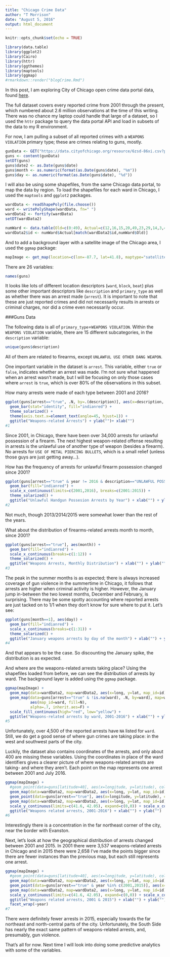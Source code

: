 ```yaml
---
title: "Chicago Crime Data"
author: "T Morrison"
date: "August 5, 2016"
output: html_document
---
```


```r
knitr::opts_chunk$set(echo = TRUE)
```

```r
library(data.table)
library(ggplot2)
library(Cairo)
library(httr)
library(ggthemes)
library(maptools)
library(ggmap)
#rmarkdown::render("blogCrime.Rmd")
```

In this post, I am exploring City of Chicago open crime data portal data, found [here](https://data.cityofchicago.org/Public-Safety/Crimes-2001-to-present/ijzp-q8t2).

The full dataset covers every reported crime from 2001 through the present, which numbered about 2.6 million observations at the time of this writing. There was no chance my laptop could handle that large of a dataset, so I used the `httr` package to query the data portal API and load in subsets of the data to my R environment.

For now, I am pulling a subset of all reported crimes with a `WEAPONS VIOLATION` primary type; these are crimes relating to guns, mostly.

```r
gunData <- GET("https://data.cityofchicago.org/resource/6zsd-86xi.csv?primary_type=WEAPONS+VIOLATION")
guns <- content(gunData)
setDT(guns)
guns$date2 <- as.Date(guns$date)
guns$month <- as.numeric(format(as.Date(guns$date), "%m"))
guns$day <- as.numeric(format(as.Date(guns$date), "%d"))
```

I will also be using some shapefiles, from the same Chicago data portal, to map the data by region. To load the shapefiles for each ward in Chicago, I used the `maptools` and `ggplot2` packages.

```r
wardData <- readShapePoly(file.choose())
ward <- writePolyShape(wardData, fn=" ")
wardData2 <- fortify(wardData)
setDT(wardData2)

numWard <- data.table(Old=c(0:49), Actual=c(12,16,15,20,49,23,29,14,3,4,2,35,21,24,13,48,31,47,38,33,30,34,28,                                            40,44,25,50,22,41,18,17,6,5,43,8,42,7,39,46,32,1,19,9,36,37,27,10,11,26,45))
wardData2$id <- numWard$Actual[match(wardData2$id,numWard$Old)]
```

And to add a background layer with a satellite image of the Chicago area, I used the `ggmap` package:

```r
mapImage <- get_map(location=c(lon=-87.7, lat=41.8), maptype="satellite", source="google", zoom=10) 
```

There are 26 variables:

```r
names(guns)
```

It looks like lots of different location descriptors (`ward`, `block`, `beat`) plus some other important descriptors like `description` and `primary_type` as well as whether there was an arrest made (`arrest`). It is important to note that these are just reported crimes and did not necessarily results in arrests or criminal charges, nor did a crime even necessarily occur.

###Guns Data

The following data is all of `primary_type`=`WEAPONS VIOLATION`. Within the `WEAPONS VIOLATION` variable, there are 15 different subcategories, in the `description` variable:

```r
unique(guns$description)
```

All of them are related to firearms, except `UNLAWFUL USE OTHER DANG WEAPON`.

One important variable in the dataset is `arrest`. This variable, either `true` or `false`, indicates whether an arrest was made. I'm not sure what happened when an arrest wasn't made, but I will be focusing on only those cases where `arrest` is `true`, which is over 80% of the observations in this subset.

How many arrests were made of each type between 2001 and 2016?

```r
ggplot(guns[arrest=="true", .N, by=.(description)], aes(x=description, y=N)) +
  geom_bar(stat="identity", fill="indianred") +
  theme_solarized() +
  theme(axis.text.x=element_text(angle=45, hjust=1)) +
  ggtitle("Weapons-related Arrests") + ylab("")+ xlab("")
#1
```

Since 2001, in Chicago, there have been over 34,000 arrests for unlawful possession of a firearm. The next highest weapon-related offense resulting in arrests is the unlawful use of another type of weapon (besides a firearm). No arrests for `USE OF METAL PIERCING BULLETS`, which is a small relief (unless those guys are just getting away...).

How has the frequency of arrests for unlawful firearm possession changed since 2001?
```r
ggplot(guns[arrest=="true" & year != 2016 & description=="UNLAWFUL POSS OF HANDGUN"], aes(year)) +
  geom_bar(fill="indianred") +
  scale_x_continuous(limits=c(2001,2016), breaks=c(2001:2015)) +
  theme_solarized() + 
  ggtitle("Unlawful Handgun Possesion Arrests by Year") + xlab("") + ylab("")
#2

```

Not much, though 2013/2014/2015 were somewhat lower than the rest of the years.

What about the distribution of firearms-related arrests month to month, since 2001?

```r
ggplot(guns[arrest=="true"], aes(month)) +
  geom_bar(fill="indianred") +
  scale_x_continuous(breaks=c(1:12)) +
  theme_solarized() +
  ggtitle("Weapons Arrests, Monthly Distribution") + xlab("") + ylab("")
#3
```

The peak in the summer months is as expected; there is always increased coverage of gun violence in the summertime in Chicago, it follows that arrests are higher when criminal activity is higher. However, the January jump in-between the two lowest months, December and February, is surprising. There may be some spotty accounting where reported arrests are just tacked on to 1/1 when they don't know for sure where to put it. Let's see:

```r
ggplot(guns[month==1], aes(day)) +
  geom_bar(fill="indianred") +
  scale_x_continuous(breaks=c(1:31)) +
  theme_solarized() +
  ggtitle("January weapons arrests by day of the month") + xlab("") + ylab("")
#4
```

And that appears to be the case. So discounting the January spike, the distribution is as expected.

And where are the weapons-related arrests taking place? Using the shapefiles loaded from before, we can see the distribution of arrests by ward. The background layer is added using the `ggmap` package.

```r
ggmap(mapImage) +
  geom_map(data=wardData2, map=wardData2, aes(x=long, y=lat, map_id=id), fill=NA, col="black") +
  geom_map(data=guns[arrest=="true" & !is.na(ward), .N, by=ward], map=wardData2,
           aes(map_id=ward, fill=N),
           alpha=.7, inherit.aes=F) +
  scale_fill_continuous(high="red", low="yellow") +
  ggtitle("Weapons-related arrests by ward, 2001-2016") + xlab("") + ylab("")
#5
```

Unfortunately, over 4,500 of the reported arrests have `NA` listed for `ward`. Still, we do get a good sense of where gun crimes are taking place: in the west and southwest parts of the city.

Luckily, the dataset also contains coordinates of the arrests, and only about 400 are missing these variables. Using the coordinates in place of the ward identifiers gives a clearer picture of where weapons-related arrests are taking- and where they aren't. Each point on the map represents one arrest between 2001 and July 2016.

```r
ggmap(mapImage) +
  #geom_point(data=guns[latitude>40], aes(x=longitude, y=latitude), col="indianred", size=.1, fill=NA, alpha=.3) +
  geom_map(data=wardData2, map=wardData2, aes(x=long, y=lat, map_id=id), fill="grey", alpha=.5, col="black", size=.7) +
  geom_point(data=guns[arrest=="true"], aes(x=longitude, y=latitude), col="black", size=.1, fill=NA, alpha=.3) +
  geom_map(data=wardData2, map=wardData2, aes(x=long, y=lat, map_id=id), fill=NA, col="black", size=.7) +
  scale_y_continuous(limits=c(41.6, 42.05), expand=c(0,0)) + scale_x_continuous(limits=c(-88,-87.5)) +
  ggtitle("Weapons related arrests, 2001-2016") + xlab("") + ylab("")
#6
```

Interestingly there is a concentration in the far northeast corner of the city, near the border with Evanston.

Next, let's look at how the geographical distribution of arrests changed between 2001 and 2015. In 2001 there were 3,537 weapons-related arrests in Chicago and in 2015 there were 2,658 I've made the points bigger since there are fewer instances than the previous map, but each still represents one arrest.

```r
ggmap(mapImage) +
  #geom_point(data=guns[latitude>40], aes(x=longitude, y=latitude), col="indianred", size=.1, fill=NA, alpha=.3) +
  geom_map(data=wardData2, map=wardData2, aes(x=long, y=lat, map_id=id), fill="grey", alpha=.65, col="black", size=.7) +
  geom_point(data=guns[arrest=="true" & year %in% c(2001,2015)], aes(x=longitude, y=latitude), col="black", fill=NA, alpha=.3) +
  geom_map(data=wardData2, map=wardData2, aes(x=long, y=lat, map_id=id), fill=NA, col="black", size=.7) +
  scale_y_continuous(limits=c(41.6, 42.05), expand=c(0,0)) + scale_x_continuous(limits=c(-88,-87.5)) +
  ggtitle("Weapons related arrests, 2001 & 2015") + xlab("") + ylab("") +
  facet_wrap(~year)
#7
```


There were definitely fewer arrests in 2015, especially towards the far northeast and north-central parts of the city. Unfortunately, the South Side has nearly the exact same pattern of weapons-related arrests, and, presumably, gun violence.

That's all for now. Next time I will look into doing some predictive analytics with some of the variables.










